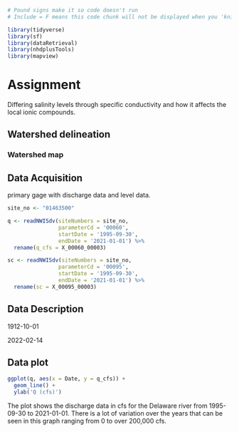 

```r
# Pound signs make it so code doesn't run
# Include = F means this code chunk will not be displayed when you 'knit'.

library(tidyverse)
library(sf)
library(dataRetrieval)
library(nhdplusTools)
library(mapview)
```

# Assignment


Differing salinity levels through specific conductivity and how it affects the local ionic compounds.


## Watershed delineation




### Watershed map



## Data Acquisition

primary gage with discharge data and level data. 


```r
site_no <- "01463500" 

q <- readNWISdv(siteNumbers = site_no, 
                parameterCd = '00060', 
                startDate = '1995-09-30', 
                endDate = '2021-01-01') %>% 
  rename(q_cfs = X_00060_00003)

sc <- readNWISdv(siteNumbers = site_no,
                parameterCd = '00095',
                startDate = '1995-09-30', 
                endDate = '2021-01-01') %>%
  rename(sc = X_00095_00003)

```



## Data Description


1912-10-01


2022-02-14



## Data plot


```r
ggplot(q, aes(x = Date, y = q_cfs)) + 
  geom_line() + 
  ylab('Q (cfs)')

```


The plot shows the discharge data in cfs for the Delaware river from 1995-09-30 to 2021-01-01. There is a lot of variation over the years that can be seen in this graph ranging from 0 to over 200,000 cfs.
